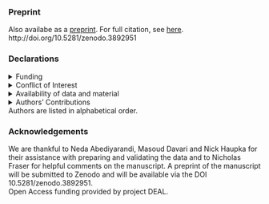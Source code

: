 <div class="panel panel-primary">
  <div class="panel-heading">
  <h3 class="panel-title" data-toc-skip>Preprint</h3>
  </div>
  <div class="panel-body">
  Also availabe as a [preprint](https://pub.uni-bielefeld.de/record/2943906).
  For full citation, see [here](https://subugoe.github.io/oauni/authors.html).
  </div>
  <div class="panel-footer">http://doi.org/10.5281/zenodo.3892951</div>
</div>

<div class="panel panel-default">
<div class="panel-heading">
  <h3 class="panel-title" data-toc-skip>Declarations</h3>
</div>
<div class="panel-body">

<details>
<summary>Funding</summary>

This work was supported by the German Federal Ministry of Education and Research within the funding stream “Quantitative research on the science sector”, projects OASE (grant number 01PU17005A) and [OAUNI](https://www.sub.uni-goettingen.de/en/projects-research/project-details/projekt/oauni/) (grant numbers 01PU17023A and 01PU17023B).

</details>

<details>
<summary>Conflict of Interest</summary>
The authors declare that they have no conflict of interest.
</details>

<details>
<summary>Availability of data and material</summary>

Article level data is proprietary and can therefore not be published.
Aggregated data will be made available within a Github repository.
Supplementary material will be made available on Zenodo via the DOI 10.5281/zenodo.3892951.
It consists of three .xlsx files.
The file 'S1 Yearly OA shares.xlsx' contains the yearly numbers and proportions of OA articles on the national level and per sector as well as per hosttype (journal or repository provided OA).
The file 'S2 Institutional OA shares.xlsx' lists all examined institutions grouped by sector and displays the overall OA percentage, as well as shares of distinct OA approaches for each individual institution.
It also contains an overview spreadsheet collating these numbers per research sector.
]The file 'S3 Data exploration.xlsx' contains additional information on the prevalence of repository domains, unmatched DOIs and distribution of OA categories per hosttype.
Code availability All codes, scripts and database queries used for data gathering and analysis will be made openly available in a Github repository by the time of publication.

</details>

<details>
<summary>Authors' Contributions</summary>
- Conceptualisation and Methodology: Anne Hobert, Najko Jahn, Philipp Mayr and Niels Taubert
- Formal analysis: Anne Hobert and Najko Jahn; Data Curation: Anne Hobert, Najko Jahn and Niels Taubert
- Funding acquisition: Najko Jahn, Philipp Mayr, Birgit Schmidt and Niels Taubert
- Writing - original draft, review and editing: Anne Hobert, Najko Jahn, Philipp Mayr, Birgit Schmidt, Niels Taubert.
</details>

</div>
<div class="panel-footer">Authors are listed in alphabetical order.</div>
</div>

<div class="panel panel-success">
  <div class="panel-heading">
  <h3 class="panel-title" data-toc-skip>Acknowledgements</h3>
  </div>
  <div class="panel-body">
  We are thankful to Neda Abediyarandi, Masoud Davari and Nick Haupka for their assistance with preparing and validating the data and to Nicholas Fraser for helpful comments on the manuscript.
  A preprint of the manuscript will be submitted to Zenodo and will be available via the DOI 10.5281/zenodo.3892951.
  </div>
  <div class="panel-footer">Open Access funding provided by project DEAL.</div>
</div>
